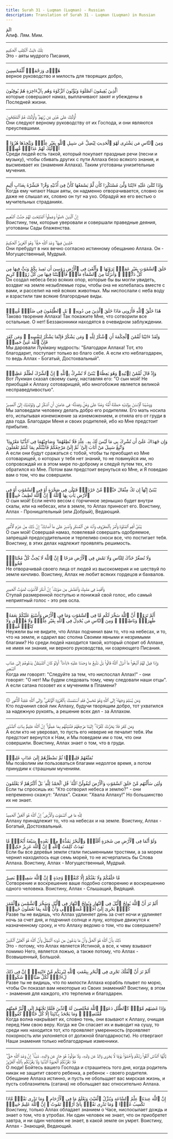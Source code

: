 ```yaml
---
title: Surah 31 - Luqman (Luqman) - Russian
description: Translation of Surah 31 - Luqman (Luqman) in Russian
---
```





<Aside type="quran" title="1">
الٓمٓ
</Aside>

<Aside type="reference" title="1">
Алиф. Лям. Мим.
</Aside>

---

<Aside type="quran" title="2">
تِلْكَ ءَايَٰتُ ٱلْكِتَٰبِ ٱلْحَكِيمِ
</Aside>

<Aside type="reference" title="2">
Это - аяты мудрого Писания,
</Aside>

---

<Aside type="quran" title="3">
هُدًۭى وَرَحْمَةًۭ لِّلْمُحْسِنِينَ
</Aside>

<Aside type="reference" title="3">
верное руководство и милость для творящих добро,
</Aside>

---

<Aside type="quran" title="4">
ٱلَّذِينَ يُقِيمُونَ ٱلصَّلَوٰةَ وَيُؤْتُونَ ٱلزَّكَوٰةَ وَهُم بِٱلْءَاخِرَةِ هُمْ يُوقِنُونَ
</Aside>

<Aside type="reference" title="4">
которые совершают намаз, выплачивают закят и убеждены в Последней жизни.
</Aside>

---

<Aside type="quran" title="5">
أُو۟لَٰٓئِكَ عَلَىٰ هُدًۭى مِّن رَّبِّهِمْ ۖ وَأُو۟لَٰٓئِكَ هُمُ ٱلْمُفْلِحُونَ
</Aside>

<Aside type="reference" title="5">
Они следуют верному руководству от их Господа, и они являются преуспевшими.
</Aside>

---

<Aside type="quran" title="6">
وَمِنَ ٱلنَّاسِ مَن يَشْتَرِى لَهْوَ ٱلْحَدِيثِ لِيُضِلَّ عَن سَبِيلِ ٱللَّهِ بِغَيْرِ عِلْمٍۢ وَيَتَّخِذَهَا هُزُوًا ۚ أُو۟لَٰٓئِكَ لَهُمْ عَذَابٌۭ مُّهِينٌۭ
</Aside>

<Aside type="reference" title="6">
Среди людей есть такой, который покупает праздные речи (песни и музыку), чтобы сбивать других с пути Аллаха безо всякого знания, и высмеивает их (знамения Аллаха). Таким уготованы унизительные мучения.
</Aside>

---

<Aside type="quran" title="7">
وَإِذَا تُتْلَىٰ عَلَيْهِ ءَايَٰتُنَا وَلَّىٰ مُسْتَكْبِرًۭا كَأَن لَّمْ يَسْمَعْهَا كَأَنَّ فِىٓ أُذُنَيْهِ وَقْرًۭا ۖ فَبَشِّرْهُ بِعَذَابٍ أَلِيمٍ
</Aside>

<Aside type="reference" title="7">
Когда ему читают Наши аяты, он надменно отворачивается, словно он даже не слышал их, словно он туг на ухо. Обрадуй же его вестью о мучительных страданиях.
</Aside>

---

<Aside type="quran" title="8">
إِنَّ ٱلَّذِينَ ءَامَنُوا۟ وَعَمِلُوا۟ ٱلصَّٰلِحَٰتِ لَهُمْ جَنَّٰتُ ٱلنَّعِيمِ
</Aside>

<Aside type="reference" title="8">
Воистину, тем, которые уверовали и совершали праведные деяния, уготованы Сады блаженства.
</Aside>

---

<Aside type="quran" title="9">
خَٰلِدِينَ فِيهَا ۖ وَعْدَ ٱللَّهِ حَقًّۭا ۚ وَهُوَ ٱلْعَزِيزُ ٱلْحَكِيمُ
</Aside>

<Aside type="reference" title="9">
Они пребудут в них вечно согласно истинному обещанию Аллаха. Он - Могущественный, Мудрый.
</Aside>

---

<Aside type="quran" title="10">
خَلَقَ ٱلسَّمَٰوَٰتِ بِغَيْرِ عَمَدٍۢ تَرَوْنَهَا ۖ وَأَلْقَىٰ فِى ٱلْأَرْضِ رَوَٰسِىَ أَن تَمِيدَ بِكُمْ وَبَثَّ فِيهَا مِن كُلِّ دَآبَّةٍۢ ۚ وَأَنزَلْنَا مِنَ ٱلسَّمَآءِ مَآءًۭ فَأَنۢبَتْنَا فِيهَا مِن كُلِّ زَوْجٍۢ كَرِيمٍ
</Aside>

<Aside type="reference" title="10">
Он создал небеса безо всяких опор, которые бы вы могли увидеть, воздвиг на земле незыблемые горы, чтобы она не колебалась вместе с вами, и расселил на ней всяких животных. Мы ниспослали с неба воду и взрастили там всякие благородные виды.
</Aside>

---

<Aside type="quran" title="11">
هَٰذَا خَلْقُ ٱللَّهِ فَأَرُونِى مَاذَا خَلَقَ ٱلَّذِينَ مِن دُونِهِۦ ۚ بَلِ ٱلظَّٰلِمُونَ فِى ضَلَٰلٍۢ مُّبِينٍۢ
</Aside>

<Aside type="reference" title="11">
Таково творение Аллаха! Так покажите Мне, что сотворили все остальные. О нет! Беззаконники находятся в очевидном заблуждении.
</Aside>

---

<Aside type="quran" title="12">
وَلَقَدْ ءَاتَيْنَا لُقْمَٰنَ ٱلْحِكْمَةَ أَنِ ٱشْكُرْ لِلَّهِ ۚ وَمَن يَشْكُرْ فَإِنَّمَا يَشْكُرُ لِنَفْسِهِۦ ۖ وَمَن كَفَرَ فَإِنَّ ٱللَّهَ غَنِىٌّ حَمِيدٌۭ
</Aside>

<Aside type="reference" title="12">
Мы даровали Лукману мудрость: "Благодари Аллаха! Тот, кто благодарит, поступает только во благо себе. А если кто неблагодарен, то ведь Аллах - Богатый, Достохвальный".
</Aside>

---

<Aside type="quran" title="13">
وَإِذْ قَالَ لُقْمَٰنُ لِٱبْنِهِۦ وَهُوَ يَعِظُهُۥ يَٰبُنَىَّ لَا تُشْرِكْ بِٱللَّهِ ۖ إِنَّ ٱلشِّرْكَ لَظُلْمٌ عَظِيمٌۭ
</Aside>

<Aside type="reference" title="13">
Вот Лукман сказал своему сыну, наставляя его: "О сын мой! Не приобщай к Аллаху сотоварищей, ибо многобожие является великой несправедливостью".
</Aside>

---

<Aside type="quran" title="14">
وَوَصَّيْنَا ٱلْإِنسَٰنَ بِوَٰلِدَيْهِ حَمَلَتْهُ أُمُّهُۥ وَهْنًا عَلَىٰ وَهْنٍۢ وَفِصَٰلُهُۥ فِى عَامَيْنِ أَنِ ٱشْكُرْ لِى وَلِوَٰلِدَيْكَ إِلَىَّ ٱلْمَصِيرُ
</Aside>

<Aside type="reference" title="14">
Мы заповедали человеку делать добро его родителям. Его мать носила его, испытывая изнеможение за изнеможением, и отняла его от груди в два года. Благодари Меня и своих родителей, ибо ко Мне предстоит прибытие.
</Aside>

---

<Aside type="quran" title="15">
وَإِن جَٰهَدَاكَ عَلَىٰٓ أَن تُشْرِكَ بِى مَا لَيْسَ لَكَ بِهِۦ عِلْمٌۭ فَلَا تُطِعْهُمَا ۖ وَصَاحِبْهُمَا فِى ٱلدُّنْيَا مَعْرُوفًۭا ۖ وَٱتَّبِعْ سَبِيلَ مَنْ أَنَابَ إِلَىَّ ۚ ثُمَّ إِلَىَّ مَرْجِعُكُمْ فَأُنَبِّئُكُم بِمَا كُنتُمْ تَعْمَلُونَ
</Aside>

<Aside type="reference" title="15">
А если они будут сражаться с тобой, чтобы ты приобщил ко Мне сотоварищей, о которых у тебя нет знаний, то не повинуйся им, но сопровождай их в этом мире по-доброму и следуй путем тех, кто обратился ко Мне. Потом вам предстоит вернуться ко Мне, и Я поведаю вам о том, что вы совершили.
</Aside>

---

<Aside type="quran" title="16">
يَٰبُنَىَّ إِنَّهَآ إِن تَكُ مِثْقَالَ حَبَّةٍۢ مِّنْ خَرْدَلٍۢ فَتَكُن فِى صَخْرَةٍ أَوْ فِى ٱلسَّمَٰوَٰتِ أَوْ فِى ٱلْأَرْضِ يَأْتِ بِهَا ٱللَّهُ ۚ إِنَّ ٱللَّهَ لَطِيفٌ خَبِيرٌۭ
</Aside>

<Aside type="reference" title="16">
О сын мой! Если нечто весом с горчичное зернышко будет внутри скалы, или на небесах, или в земле, то Аллах принесет его. Воистину, Аллах - Проницательный (или Добрый), Ведающий.
</Aside>

---

<Aside type="quran" title="17">
يَٰبُنَىَّ أَقِمِ ٱلصَّلَوٰةَ وَأْمُرْ بِٱلْمَعْرُوفِ وَٱنْهَ عَنِ ٱلْمُنكَرِ وَٱصْبِرْ عَلَىٰ مَآ أَصَابَكَ ۖ إِنَّ ذَٰلِكَ مِنْ عَزْمِ ٱلْأُمُورِ
</Aside>

<Aside type="reference" title="17">
О сын мой! Совершай намаз, повелевай совершать одобряемое, запрещай предосудительное и терпеливо сноси все, что постигает тебя. Воистину, в этих делах надлежит проявлять решимость.
</Aside>

---

<Aside type="quran" title="18">
وَلَا تُصَعِّرْ خَدَّكَ لِلنَّاسِ وَلَا تَمْشِ فِى ٱلْأَرْضِ مَرَحًا ۖ إِنَّ ٱللَّهَ لَا يُحِبُّ كُلَّ مُخْتَالٍۢ فَخُورٍۢ
</Aside>

<Aside type="reference" title="18">
Не отворачивай своего лица от людей из высокомерия и не шествуй по земле кичливо. Воистину, Аллах не любит всяких гордецов и бахвалов.
</Aside>

---

<Aside type="quran" title="19">
وَٱقْصِدْ فِى مَشْيِكَ وَٱغْضُضْ مِن صَوْتِكَ ۚ إِنَّ أَنكَرَ ٱلْأَصْوَٰتِ لَصَوْتُ ٱلْحَمِيرِ
</Aside>

<Aside type="reference" title="19">
Ступай размеренной поступью и понижай свой голос, ибо самый неприятный голос - это рев осла.
</Aside>

---

<Aside type="quran" title="20">
أَلَمْ تَرَوْا۟ أَنَّ ٱللَّهَ سَخَّرَ لَكُم مَّا فِى ٱلسَّمَٰوَٰتِ وَمَا فِى ٱلْأَرْضِ وَأَسْبَغَ عَلَيْكُمْ نِعَمَهُۥ ظَٰهِرَةًۭ وَبَاطِنَةًۭ ۗ وَمِنَ ٱلنَّاسِ مَن يُجَٰدِلُ فِى ٱللَّهِ بِغَيْرِ عِلْمٍۢ وَلَا هُدًۭى وَلَا كِتَٰبٍۢ مُّنِيرٍۢ
</Aside>

<Aside type="reference" title="20">
Неужели вы не видите, что Аллах подчинил вам то, что на небесах, и то, что на земле, и одарил вас сполна Своими явными и незримыми благами? Но среди людей находится такой, который спорит об Аллахе, не имея ни знания, ни верного руководства, ни озаряющего Писания.
</Aside>

---

<Aside type="quran" title="21">
وَإِذَا قِيلَ لَهُمُ ٱتَّبِعُوا۟ مَآ أَنزَلَ ٱللَّهُ قَالُوا۟ بَلْ نَتَّبِعُ مَا وَجَدْنَا عَلَيْهِ ءَابَآءَنَآ ۚ أَوَلَوْ كَانَ ٱلشَّيْطَٰنُ يَدْعُوهُمْ إِلَىٰ عَذَابِ ٱلسَّعِيرِ
</Aside>

<Aside type="reference" title="21">
Когда им говорят: "Следуйте за тем, что ниспослал Аллах!" - они говорят: "О нет! Мы будем следовать тому, чему следовали наши отцы". А если сатана позовет их к мучениям в Пламени?
</Aside>

---

<Aside type="quran" title="22">
۞ وَمَن يُسْلِمْ وَجْهَهُۥٓ إِلَى ٱللَّهِ وَهُوَ مُحْسِنٌۭ فَقَدِ ٱسْتَمْسَكَ بِٱلْعُرْوَةِ ٱلْوُثْقَىٰ ۗ وَإِلَى ٱللَّهِ عَٰقِبَةُ ٱلْأُمُورِ
</Aside>

<Aside type="reference" title="22">
Кто подчинил свой лик Аллаху, будучи творящим добро, тот ухватился за надежную рукоять, а решение всех дел - за Аллахом.
</Aside>

---

<Aside type="quran" title="23">
وَمَن كَفَرَ فَلَا يَحْزُنكَ كُفْرُهُۥٓ ۚ إِلَيْنَا مَرْجِعُهُمْ فَنُنَبِّئُهُم بِمَا عَمِلُوٓا۟ ۚ إِنَّ ٱللَّهَ عَلِيمٌۢ بِذَاتِ ٱلصُّدُورِ
</Aside>

<Aside type="reference" title="23">
А если кто не уверовал, то пусть его неверие не печалит тебя. Им предстоит вернутся к Нам, и Мы поведаем им о том, что они совершили. Воистину, Аллах знает о том, что в груди.
</Aside>

---

<Aside type="quran" title="24">
نُمَتِّعُهُمْ قَلِيلًۭا ثُمَّ نَضْطَرُّهُمْ إِلَىٰ عَذَابٍ غَلِيظٍۢ
</Aside>

<Aside type="reference" title="24">
Мы позволим им пользоваться благами недолгое время, а потом принудим к страшным мучениям.
</Aside>

---

<Aside type="quran" title="25">
وَلَئِن سَأَلْتَهُم مَّنْ خَلَقَ ٱلسَّمَٰوَٰتِ وَٱلْأَرْضَ لَيَقُولُنَّ ٱللَّهُ ۚ قُلِ ٱلْحَمْدُ لِلَّهِ ۚ بَلْ أَكْثَرُهُمْ لَا يَعْلَمُونَ
</Aside>

<Aside type="reference" title="25">
Если ты спросишь их: "Кто сотворил небеса и землю?" - они непременно скажут: "Аллах". Скажи: "Хвала Аллаху!" Но большинство их не знает.
</Aside>

---

<Aside type="quran" title="26">
لِلَّهِ مَا فِى ٱلسَّمَٰوَٰتِ وَٱلْأَرْضِ ۚ إِنَّ ٱللَّهَ هُوَ ٱلْغَنِىُّ ٱلْحَمِيدُ
</Aside>

<Aside type="reference" title="26">
Аллаху принадлежит то, что на небесах и на земле. Воистину, Аллах - Богатый, Достохвальный.
</Aside>

---

<Aside type="quran" title="27">
وَلَوْ أَنَّمَا فِى ٱلْأَرْضِ مِن شَجَرَةٍ أَقْلَٰمٌۭ وَٱلْبَحْرُ يَمُدُّهُۥ مِنۢ بَعْدِهِۦ سَبْعَةُ أَبْحُرٍۢ مَّا نَفِدَتْ كَلِمَٰتُ ٱللَّهِ ۗ إِنَّ ٱللَّهَ عَزِيزٌ حَكِيمٌۭ
</Aside>

<Aside type="reference" title="27">
Если бы все деревья земли стали письменными тростями, а за морем чернил находилось еще семь морей, то не исчерпались бы Слова Аллаха. Воистину, Аллах - Могущественный, Мудрый.
</Aside>

---

<Aside type="quran" title="28">
مَّا خَلْقُكُمْ وَلَا بَعْثُكُمْ إِلَّا كَنَفْسٍۢ وَٰحِدَةٍ ۗ إِنَّ ٱللَّهَ سَمِيعٌۢ بَصِيرٌ
</Aside>

<Aside type="reference" title="28">
Сотворение и воскрешение ваше подобно сотворению и воскрешению одного человека. Воистину, Аллах - Слышащий, Видящий.
</Aside>

---

<Aside type="quran" title="29">
أَلَمْ تَرَ أَنَّ ٱللَّهَ يُولِجُ ٱلَّيْلَ فِى ٱلنَّهَارِ وَيُولِجُ ٱلنَّهَارَ فِى ٱلَّيْلِ وَسَخَّرَ ٱلشَّمْسَ وَٱلْقَمَرَ كُلٌّۭ يَجْرِىٓ إِلَىٰٓ أَجَلٍۢ مُّسَمًّۭى وَأَنَّ ٱللَّهَ بِمَا تَعْمَلُونَ خَبِيرٌۭ
</Aside>

<Aside type="reference" title="29">
Разве ты не видишь, что Аллах удлиняет день за счет ночи и удлиняет ночь за счет дня, и подчинил солнце и луну, которые движутся к назначенному сроку, и что Аллаху ведомо о том, что вы совершаете?
</Aside>

---

<Aside type="quran" title="30">
ذَٰلِكَ بِأَنَّ ٱللَّهَ هُوَ ٱلْحَقُّ وَأَنَّ مَا يَدْعُونَ مِن دُونِهِ ٱلْبَٰطِلُ وَأَنَّ ٱللَّهَ هُوَ ٱلْعَلِىُّ ٱلْكَبِيرُ
</Aside>

<Aside type="reference" title="30">
Это - потому, что Аллах является Истиной, а все, к чему взывают помимо Него, является ложью, а также потому, что Аллах - Возвышенный, Большой.
</Aside>

---

<Aside type="quran" title="31">
أَلَمْ تَرَ أَنَّ ٱلْفُلْكَ تَجْرِى فِى ٱلْبَحْرِ بِنِعْمَتِ ٱللَّهِ لِيُرِيَكُم مِّنْ ءَايَٰتِهِۦٓ ۚ إِنَّ فِى ذَٰلِكَ لَءَايَٰتٍۢ لِّكُلِّ صَبَّارٍۢ شَكُورٍۢ
</Aside>

<Aside type="reference" title="31">
Разве ты не видишь, что по милости Аллаха корабль плывет по морю, чтобы Он показал вам некоторые из Своих знамений? Воистину, в этом - знамения для каждого, кто терпелив и благодарен.
</Aside>

---

<Aside type="quran" title="32">
وَإِذَا غَشِيَهُم مَّوْجٌۭ كَٱلظُّلَلِ دَعَوُا۟ ٱللَّهَ مُخْلِصِينَ لَهُ ٱلدِّينَ فَلَمَّا نَجَّىٰهُمْ إِلَى ٱلْبَرِّ فَمِنْهُم مُّقْتَصِدٌۭ ۚ وَمَا يَجْحَدُ بِـَٔايَٰتِنَآ إِلَّا كُلُّ خَتَّارٍۢ كَفُورٍۢ
</Aside>

<Aside type="reference" title="32">
Когда волна накрывает их, словно тень, они взывают к Аллаху, очищая перед Ним свою веру. Когда же Он спасает их и выводит на сушу, то среди них находится тот, кто проявляет умеренность (проявляет покорность или уклоняется от должной благодарности). Но отвергают Наши знамения только неблагодарные изменники.
</Aside>

---

<Aside type="quran" title="33">
يَٰٓأَيُّهَا ٱلنَّاسُ ٱتَّقُوا۟ رَبَّكُمْ وَٱخْشَوْا۟ يَوْمًۭا لَّا يَجْزِى وَالِدٌ عَن وَلَدِهِۦ وَلَا مَوْلُودٌ هُوَ جَازٍ عَن وَالِدِهِۦ شَيْـًٔا ۚ إِنَّ وَعْدَ ٱللَّهِ حَقٌّۭ ۖ فَلَا تَغُرَّنَّكُمُ ٱلْحَيَوٰةُ ٱلدُّنْيَا وَلَا يَغُرَّنَّكُم بِٱللَّهِ ٱلْغَرُورُ
</Aside>

<Aside type="reference" title="33">
О люди! Бойтесь вашего Господа и страшитесь того дня, когда родитель никак не защитит своего ребенка, а ребенок - своего родителя. Обещание Аллаха истинно, и пусть не обольщает вас мирская жизнь, и пусть соблазнитель (сатана) не обольщает вас относительно Аллаха.
</Aside>

---

<Aside type="quran" title="34">
إِنَّ ٱللَّهَ عِندَهُۥ عِلْمُ ٱلسَّاعَةِ وَيُنَزِّلُ ٱلْغَيْثَ وَيَعْلَمُ مَا فِى ٱلْأَرْحَامِ ۖ وَمَا تَدْرِى نَفْسٌۭ مَّاذَا تَكْسِبُ غَدًۭا ۖ وَمَا تَدْرِى نَفْسٌۢ بِأَىِّ أَرْضٍۢ تَمُوتُ ۚ إِنَّ ٱللَّهَ عَلِيمٌ خَبِيرٌۢ
</Aside>

<Aside type="reference" title="34">
Воистину, только Аллах обладает знанием о Часе, ниспосылает дождь и знает о том, что в утробах. Ни один человек не знает, что он приобретет завтра, и ни один человек не знает, в какой земле он умрет. Воистину, Аллах - Знающий, Ведающий.
</Aside>

---
